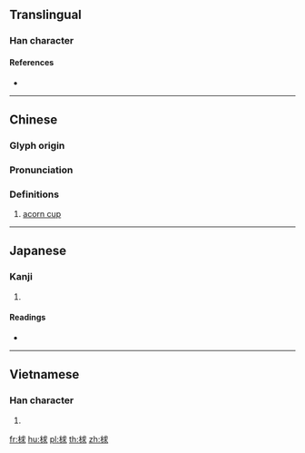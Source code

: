 {{character info/new}}
==Translingual==

===Han character===
{{Han char|rn=75|rad=木|as=07|sn=11|four=43932|canj=DIJE|ids=⿰木求}}

====References====
* {{Han ref|kx=0528.040|dkj=14826|dj=0916.190|hdz=21210.080|uh=6882|ud=26754|bh=B1FC|bd=45564}}

----

==Chinese==
{{zh-forms}}

===Glyph origin===
{{Han etym}}

===Pronunciation===
{{zh-pron
|m=qiú
|c=kau4
|mc=y
|oc=y
|ma=
|cat=n
}}

===Definitions===
{{zh-hanzi}}

# [[acorn cup]]

----

==Japanese==

===Kanji===
{{ja-kanji|grade=|rs=木07}}

# {{defn|lang=ja|sort=木07}}

====Readings====
* {{ja-readings|on=[[きゅう]] (kyū), [[ぐ]] (gu), [[きょく]] (kyoku), [[こく]] (koku)|kun=[[のみのさき]] (nominosaki)}}

----

==Vietnamese==

===Han character===
{{vi-readings|rs=木07|hanviet=cầu}}

# {{defn|lang=vi|sort=木07}}

[[fr:梂]]
[[hu:梂]]
[[pl:梂]]
[[th:梂]]
[[zh:梂]]